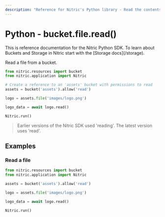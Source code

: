 ```yaml
---
description: "Reference for Nitric's Python library - Read the contents of a file from a bucket."
---
```


# Python - bucket.file.read()

<Note>
  This is reference documentation for the Nitric Python SDK. To learn about
  Buckets and Storage in Nitric start with the [Storage docs](/storage).
</Note>

Read a file from a bucket.

```python
from nitric.resources import bucket
from nitric.application import Nitric

# Create a reference to an 'assets' bucket with permissions to read
assets = bucket('assets').allow('read')

logo = assets.file('images/logo.png')

logo_data = await logo.read()

Nitric.run()
```

> Earlier versions of the Nitric SDK used 'reading'. The latest version uses 'read'.

## Examples

### Read a file

```python
from nitric.resources import bucket
from nitric.application import Nitric

assets = bucket('assets').allow('read')

logo = assets.file('images/logo.png')

logo_data = await logo.read()

Nitric.run()
```
